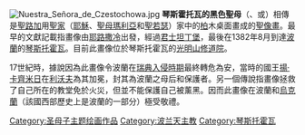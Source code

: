[[File:Nuestra_Señora_de_Czestochowa.jpg|thumb]]
'''琴斯霍托瓦的黑色聖母'''（{{lang-pl|'''Obraz Matki Boskiej Częstochowskiej'''}}、或{{lang|pl|'''Matka Boska Częstochowska'''}}）相傳是[[路加|聖路加]]用[[聖家|聖家]]（[[耶穌|耶穌]]、[[天主之母|聖母]][[馬利亞_(耶穌的母親)|瑪利亞]]和[[聖若瑟|聖若瑟]]）家中的[[柏科|柏]]木桌面畫成的[[聖像畫|聖像畫]]。最早的文獻記載指畫像由[[耶路撒冷|耶路撒冷]]出發，經過[[君士坦丁堡|君士坦丁堡]]，最後在1382年8月到達[[波蘭|波蘭]]的[[琴斯托霍瓦|琴斯托霍瓦]]。目前此畫像位於琴斯托霍瓦的[[光明山修道院|光明山修道院]]。

17世紀時，據說因為此畫像令波蘭在[[大洪水时代|瑞典入侵時期]]最終轉危為安，當時的國王[[揚·卡齊米日|揚·卡齊米日]]在[[利沃夫|利沃夫]]為其加冕，封其為波蘭之母后和保護者。另一個傳說指畫像拯救了自己所在的教堂免於火災，但並不能保護自己被薰黑。因而此畫像在波蘭和[[烏克蘭|烏克蘭]]（該國西部歷史上是波蘭的一部分）極受敬禮。

[[Category:圣母子主题绘画作品|Category:圣母子主题绘画作品]]
[[Category:波兰天主教|Category:波兰天主教]]
[[Category:琴斯托霍瓦|Category:琴斯托霍瓦]]